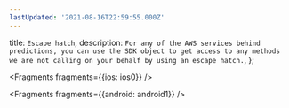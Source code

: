 ```yaml
---
lastUpdated: '2021-08-16T22:59:55.000Z'
---
```

  title: `Escape hatch`,
  description: `For any of the AWS services behind predictions, you can use the SDK object to get access to any methods we are not calling on your behalf by using an escape hatch.`,
};


<Fragments fragments={{ios: ios0}} />


<Fragments fragments={{android: android1}} />
